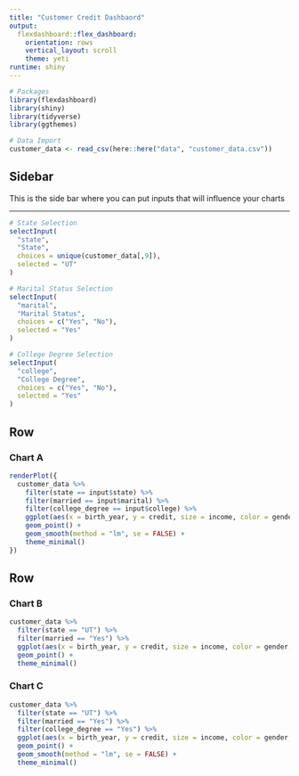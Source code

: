 ```yaml
---
title: "Customer Credit Dashbaord"
output: 
  flexdashboard::flex_dashboard:
    orientation: rows
    vertical_layout: scroll
    theme: yeti
runtime: shiny
---
```


```r
# Packages
library(flexdashboard)
library(shiny)
library(tidyverse)
library(ggthemes)

# Data Import
customer_data <- read_csv(here::here("data", "customer_data.csv"))
```

Sidebar {.sidebar}
-----------------------------------------------------------------------

This is the side bar where you can put inputs that will influence your charts

******

```r

# State Selection
selectInput(
  "state",
  "State",
  choices = unique(customer_data[,9]),
  selected = "UT"
)

# Marital Status Selection
selectInput(
  "marital",
  "Marital Status",
  choices = c("Yes", "No"),
  selected = "Yes"
)

# College Degree Selection
selectInput(
  "college",
  "College Degree",
  choices = c("Yes", "No"),
  selected = "Yes"
)
```


Row
-----------------------------------------------------------------------

### Chart A

```r
renderPlot({
  customer_data %>% 
    filter(state == input$state) %>% 
    filter(married == input$marital) %>% 
    filter(college_degree == input$college) %>% 
    ggplot(aes(x = birth_year, y = credit, size = income, color = gender, alpha = 0.2)) +
    geom_point() +
    geom_smooth(method = "lm", se = FALSE) +
    theme_minimal()
})


```

Row 
-----------------------------------------------------------------------

### Chart B

```r

customer_data %>% 
  filter(state == "UT") %>% 
  filter(married == "Yes") %>% 
  ggplot(aes(x = birth_year, y = credit, size = income, color = gender, alpha = 0.5)) +
  geom_point() +
  theme_minimal()

```

### Chart C

```r

customer_data %>% 
  filter(state == "UT") %>% 
  filter(married == "Yes") %>% 
  filter(college_degree == "Yes") %>% 
  ggplot(aes(x = birth_year, y = credit, size = income, color = gender, alpha = 0.5)) +
  geom_point() +
  geom_smooth(method = "lm", se = FALSE) +
  theme_minimal()


```

